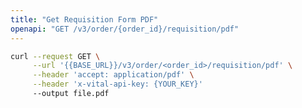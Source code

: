 ```yaml
---
title: "Get Requisition Form PDF"
openapi: "GET /v3/order/{order_id}/requisition/pdf"
---
```


<RequestExample>

```bash cURL
curl --request GET \
     --url '{{BASE_URL}}/v3/order/<order_id>/requisition/pdf' \
     --header 'accept: application/pdf' \
     --header 'x-vital-api-key: {YOUR_KEY}'
     --output file.pdf
```

</RequestExample>

